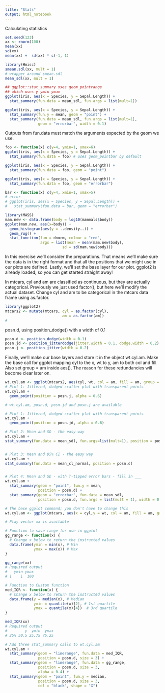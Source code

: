 ```yaml
---
title: "Stats"
output: html_notebook
---
```

Calculating statistics
```r
set.seed(123)
xx <- rnorm(100)
mean(xx)
sd(xx)
mean(xx) +  sd(xx) * c(-1, 1)

library(Hmisc)
smean.sdl(xx, mult = 1)
# wrapper around smean.sdl
mean_sdl(xx, mult = 1)

## ggplot::stat_summary uses geom_pointrange
## which uses y ymin ymax
ggplot(iris, aes(x = Species, y = Sepal.Length)) +
  stat_summary(fun.data = mean_sdl, fun.args = list(mult=1))

ggplot(iris, aes(x = Species, y = Sepal.Length)) + 
  stat_summary(fun.y = mean, geom = "point") +
  stat_summary(fun.data = mean_sdl, fun.args = list(mult=1),
               geom = "errorbar", width = 0.1)
```

Outputs from fun.data must match the arguments expected by the geom we use.
```r
foo <- function(x) c(y=4, ymin=1, ymax=6)
ggplot(iris, aes(x = Species, y = Sepal.Length)) +
  stat_summary(fun.data = foo) # uses geom_pointbar by default

ggplot(iris, aes(x = Species, y = Sepal.Length)) +
  stat_summary(fun.data = foo, geom = "point")

ggplot(iris, aes(x = Species, y = Sepal.Length)) +
  stat_summary(fun.data = foo, geom = "errorbar")

bar <- function(x) c(y=4, xmin=1, xmax=5)
# error
# ggplot(iris, aes(x = Species, y = Sepal.Length)) +
#   stat_summary(fun.data = bar, geom = "errorbar")

```


```r
library(MASS)
mam.new <- data.frame(body = log10(mammals$body))
ggplot(mam.new, aes(x=body)) + 
  geom_histogram(aes(y = ..density..)) +
  geom_rug() + 
  stat_function(fun = dnorm, colour = "red",
                args = list(mean = mean(mam.new$body),
                          sd = sd(mam.new$body)))
```



In this exercise we'll consider the preparations. That means we'll make sure the data is in the right format and that all the positions that we might use in our plots are defined. Lastly, we'll set the base layer for our plot. ggplot2 is already loaded, so you can get started straight away!

In mtcars, cyl and am are classified as continuous, but they are actually categorical. Previously we just used factor(), but here we'll modify the actual dataset. Change cyl and am to be categorical in the mtcars data frame using as.factor.



```r
library(ggplot2)
mtcars2 <- mutate(mtcars, cyl = as.factor(cyl),
                          am = as.factor(am))
# 
```
posn.d, using position_dodge() with a width of 0.1
```r
posn.d <- position_dodge(width = 0.1)
posn.jd <- position_jitterdodge(jitter.width = 0.1, dodge.width = 0.2)
posn.j <- position_jitter(width = 0.2)
```

Finally, we'll make our base layers and store it in the object wt.cyl.am. Make the base call for ggplot mapping cyl to the x, wt to y, am to both col and fill. Also set group = am inside aes(). The reason for these redundancies will become clear later on.

```r
wt.cyl.am <- ggplot(mtcars2, aes(cyl, wt, col = am, fill = am, group = am))
# Plot 1: Jittered, dodged scatter plot with transparent points
wt.cyl.am +
  geom_point(position = posn.j, alpha = 0.6)

```
```r
# wt.cyl.am, posn.d, posn.jd and posn.j are available

# Plot 1: Jittered, dodged scatter plot with transparent points
wt.cyl.am +
  geom_point(position = posn.jd, alpha = 0.6)

# Plot 2: Mean and SD - the easy way
wt.cyl.am + 
stat_summary(fun.data = mean_sdl, fun.args=list(mult=1), position = posn.d)


# Plot 3: Mean and 95% CI - the easy way
wt.cyl.am +
stat_summary(fun.data = mean_cl_normal, position = posn.d)


# Plot 4: Mean and SD - with T-tipped error bars - fill in ___
wt.cyl.am +
  stat_summary(geom = "point", fun.y = mean,
               position = posn.d) +
  stat_summary(geom = "errorbar", fun.data = mean_sdl,
               position = posn.d, fun.args = list(mult = 1), width = 0.1)
```


```r
# The base ggplot command; you don't have to change this
wt.cyl.am <- ggplot(mtcars, aes(x = cyl,y = wt, col = am, fill = am, group = am))

# Play vector xx is available

# Function to save range for use in ggplot
gg_range <- function(x) {
  # Change x below to return the instructed values
  data.frame(ymin = min(x), # Min
             ymax = max(x)) # Max
}

gg_range(xx)
# Required output
#   ymin ymax
# 1    1  100

# Function to Custom function
med_IQR <- function(x) {
  # Change x below to return the instructed values
  data.frame(y = median(x), # Median
             ymin = quantile(x)[2], # 1st quartile
             ymax = quantile(x)[4])  # 3rd quartile
}

med_IQR(xx)
# Required output
#        y  ymin  ymax
# 25% 50.5 25.75 75.25

# Add three stat_summary calls to wt.cyl.am
wt.cyl.am +
  stat_summary(geom = "linerange", fun.data = med_IQR,
               position = posn.d, size = 3) +
  stat_summary(geom = "linerange", fun.data = gg_range,
               position = posn.d, size = 3,
               alpha = 0.4) +
  stat_summary(geom = "point", fun.y = median,
               position = posn.d, size = 3,
               col = "black", shape = "X")
```


